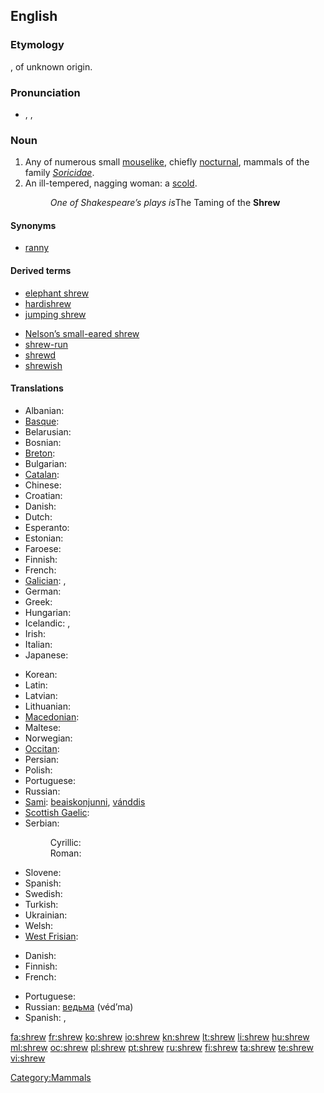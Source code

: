 ==English==

===Etymology===
{{etyl|ang|en}} {{term|screawa|scrēawa|lang=ang}}, of unknown origin.

===Pronunciation===
* {{enPR|shro͞o}}, {{IPA|/ʃɹuː/}}, {{SAMPA|/Sru:/}}
*: {{rhymes|uː}}

===Noun===
{{wikipedia}}
{{en-noun}}

# Any of numerous small [[mouselike]], chiefly [[nocturnal]], mammals of the family ''[[Soricidae]]''.
# An ill-tempered, nagging woman: a [[scold]].
#: ''One of Shakespeare’s plays is ''The Taming of the '''Shrew'''

====Synonyms====
* {{sense|mouselike mammal}} [[ranny]] {{i|obsolete}}

====Derived terms====
{{rel-top|terms derived from ''shrew (noun)''}}
* [[elephant shrew]]
* [[hardishrew]]
* [[jumping shrew]]
{{rel-mid}}
* [[Nelson's small-eared shrew|Nelson’s small-eared shrew]]
* [[shrew-run]]
* [[shrewd]]
* [[shrewish]]
{{rel-bottom}}

====Translations====
{{trans-top|mouselike animal}}
* Albanian: {{t|sq|hundëgjati xhuxh|xs=Albanian}} {{g|Albanian}}
* [[Basque]]: {{t|eu|satitsu|xs=Basque}}
* Belarusian: {{t|be|буразубка|f|tr=burazubka|xs=Belarusian}}
* Bosnian: {{t|bs|rovčica|f}}
* [[Breton]]: {{t|br|minoc'h korrik|xs=Breton}}
* Bulgarian: {{t|bg|земеровка|f|tr=zemerovka}}
* [[Catalan]]: {{t-|ca|musaranya|f}}
* Chinese: {{t-|cmn|鼠|tr=shu|sc=Hani}}
* Croatian: {{t-|hr|rovka|f}}
* Danish: {{t-|da|spidsmus|c}}
* Dutch: {{t+|nl|spitsmuis|f}}
* Esperanto: {{t|eo|soriko|xs=Esperanto}}
* Estonian: {{t|et|karihiir}}
* Faroese: {{t|fo|trantmús|f|xs=Faroese}}
* Finnish: {{t-|fi|päästäinen}}
* French: {{t+|fr|musaraigne|f}}
* [[Galician]]: {{t|gl|musaraño|m|xs=Galician}}, {{t|gl|musgaño|m|xs=Galician}}
* German: {{t-|de|Spitzmaus|f}}
* Greek: {{t|el|νανομυγαλίδα|tr=nanomigalída}}
* Hungarian: {{t+|hu|cickány}}
* Icelandic: {{t|is|snjáldurmús|f}}, {{t|is|snjáldra|f}}
* Irish: {{t|ga|dallóg fhraoigh|f|xs=Irish}}
* Italian: {{t-|it|toporagno|m}}
* Japanese: {{t|ja|とがりねずみ|tr=[[トガリネズミ]], [[togari-nezumi]]}}
{{trans-mid}}
* Korean: {{t-|ko|뒤쥐|tr=dwijwi|sc=Hang}}
* Latin: {{t-|la|sorex|m}}
* Latvian: {{t|lv|cirslis|xs=Latvian}} {{g|Latvian}}
* Lithuanian: {{t|lt|kirstukas|xs=Lithuanian}} {{g|Lithuanian}}
* [[Macedonian]]: {{t|mk|ровка|f=trrovkaf}}
* Maltese: {{t|ml|ġurdiem ta' geddumu twil|m|xs=Malayalam}}
* Norwegian: {{t|no|spissmus|c}}
* [[Occitan]]: {{t+|oc|musaranha|f|xs=Occitan}}
* Persian: {{t|fa|موش شبگرد|tr=muše šabgard}}
* Polish: {{t|pl|ryjówka|f}}
* Portuguese: {{t+|pt|musaranho|m}}
* Russian: {{t+|ru|землеройка|f|tr=zemleróyka}}
* [[Sami]]: [[beaiskonjunni]], [[vánddis]]
* [[Scottish Gaelic]]: {{t|gd|dallag-an-fhraoich|f|xs=Scottish Gaelic}}
* Serbian:
*: Cyrillic: {{t|sr|ровчица|f|sc=Cyrl}}
*: Roman: {{t|sr|rovčica|f|sc=Latn}}
* Slovene: {{t+|sl|rovka|f}}
* Spanish: {{t|es|musaraña|f}}
* Swedish: {{t|sv|näbbmus|c}}
* Turkish: {{t|tr|kir faresi}}
* Ukrainian: {{t|uk|землерийка|f|tr=zemleryjka|xs=Ukrainian}}
* Welsh: {{t|cy|llyg|f|xs=Welsh}}
* [[West Frisian]]: {{t|fy|pipermûs|f|xs=West Frisian}}
{{trans-bottom}}

{{trans-top|woman}}
* Danish: {{t-|da|rappenskralde|c}}
* Finnish: {{t+|fi|äkäpussi}}
* French: {{t+|fr|furie|f}}
{{trans-mid}}
* Portuguese: {{t-|pt|megera|f}}
* Russian: [[ведьма]] (véd’ma) {{f}}
* Spanish: {{t-|es|arpía|f}}, {{t+|es|bruja|f}}
{{trans-bottom}}

[[Category:Mammals]]

[[fa:shrew]]
[[fr:shrew]]
[[ko:shrew]]
[[io:shrew]]
[[kn:shrew]]
[[lt:shrew]]
[[li:shrew]]
[[hu:shrew]]
[[ml:shrew]]
[[oc:shrew]]
[[pl:shrew]]
[[pt:shrew]]
[[ru:shrew]]
[[fi:shrew]]
[[ta:shrew]]
[[te:shrew]]
[[vi:shrew]]